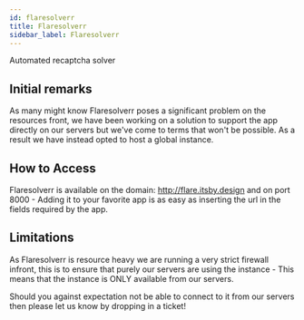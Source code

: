 ```yaml
---
id: flaresolverr
title: Flaresolverr
sidebar_label: Flaresolverr
---
```


Automated recaptcha solver

## Initial remarks

As many might know Flaresolverr poses a significant problem on the resources front, we have been working on a solution to support the app directly on our servers but we've come to terms that won't be possible. As a result we have instead opted to host a global instance.

## How to Access

Flaresolverr is available on the domain: http://flare.itsby.design and on port 8000 - Adding it to your favorite app is as easy as inserting the url in the fields required by the app.

## Limitations

As Flaresolverr is resource heavy we are running a very strict firewall infront, this is to ensure that purely our servers are using the instance - This means that the instance is ONLY available from our servers.

Should you against expectation not be able to connect to it from our servers then please let us know by dropping in a ticket!
